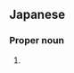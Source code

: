 ==Japanese==
{{ja-kanjitab|みね|きし|k2=ぎし|r=y}}

===Proper noun===
{{ja-pos|みねぎし|proper}}

# {{surname|lang=ja|sort=みねぎし}}